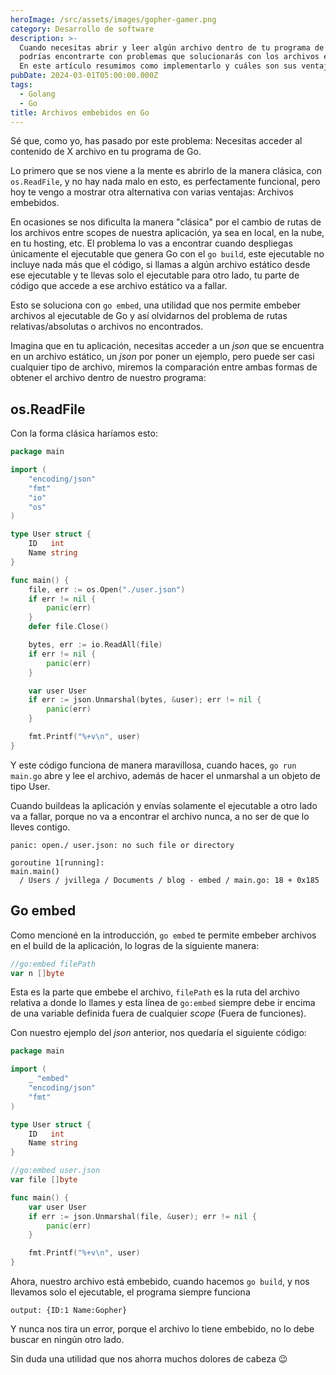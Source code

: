 ```yaml
---
heroImage: /src/assets/images/gopher-gamer.png
category: Desarrollo de software
description: >-
  Cuando necesitas abrir y leer algún archivo dentro de tu programa de Go,
  podrías encontrarte con problemas que solucionarás con los archivos embebidos.
  En este artículo resumimos como implementarlo y cuáles son sus ventajas.
pubDate: 2024-03-01T05:00:00.000Z
tags:
  - Golang
  - Go
title: Archivos embebidos en Go
---
```


Sé que, como yo, has pasado por este problema: Necesitas acceder al contenido de X archivo en tu programa de Go.

Lo primero que se nos viene a la mente es abrirlo de la manera clásica, con `os.ReadFile`, y no hay nada malo en esto, es perfectamente funcional, pero hoy te vengo a mostrar otra alternativa con varias ventajas: Archivos embebidos.

En ocasiones se nos dificulta la manera "clásica" por el cambio de rutas de los archivos entre scopes de nuestra aplicación, ya sea en local, en la nube, en tu hosting, etc. El problema lo vas a encontrar cuando despliegas únicamente el ejecutable que genera Go con el `go build`, este ejecutable no incluye nada más que el código, si llamas a algún archivo estático desde ese ejecutable y te llevas solo el ejecutable para otro lado, tu parte de código que accede a ese archivo estático va a fallar.

Esto se soluciona con `go embed`, una utilidad que nos permite embeber archivos al ejecutable de Go y así olvidarnos del problema de rutas relativas/absolutas o archivos no encontrados.

Imagina que en tu aplicación, necesitas acceder a un _json_ que se encuentra en un archivo estático, un _json_ por poner un ejemplo, pero puede ser casi cualquier tipo de archivo, miremos la comparación entre ambas formas de obtener el archivo dentro de nuestro programa:

## os.ReadFile

Con la forma clásica haríamos esto:

```go
package main

import (
	"encoding/json"
	"fmt"
	"io"
	"os"
)

type User struct {
	ID   int
	Name string
}

func main() {
	file, err := os.Open("./user.json")
	if err != nil {
		panic(err)
	}
	defer file.Close()

	bytes, err := io.ReadAll(file)
	if err != nil {
		panic(err)
	}

	var user User
	if err := json.Unmarshal(bytes, &user); err != nil {
		panic(err)
	}

	fmt.Printf("%+v\n", user)
}

```

Y este código funciona de manera maravillosa, cuando haces, `go run main.go` abre y lee el archivo, además de hacer el unmarshal a un objeto de tipo User.

Cuando buildeas la aplicación y envías solamente el ejecutable a otro lado va a fallar, porque no va a encontrar el archivo nunca, a no ser de que lo lleves contigo.

```
panic: open./ user.json: no such file or directory

goroutine 1[running]:
main.main()
  / Users / jvillega / Documents / blog - embed / main.go: 18 + 0x185
```

## Go embed

Como mencioné en la introducción, `go embed` te permite embeber archivos en el build de la aplicación, lo logras de la siguiente manera:

```go
//go:embed filePath
var n []byte
```

Esta es la parte que embebe el archivo, `filePath` es la ruta del archivo relativa a donde lo llames y esta línea de `go:embed` siempre debe ir encima de una variable definida fuera de cualquier _scope_ (Fuera de funciones).

Con nuestro ejemplo del _json_ anterior, nos quedaría el siguiente código:

```go
package main

import (
	_ "embed"
	"encoding/json"
	"fmt"
)

type User struct {
	ID   int
	Name string
}

//go:embed user.json
var file []byte

func main() {
	var user User
	if err := json.Unmarshal(file, &user); err != nil {
		panic(err)
	}

	fmt.Printf("%+v\n", user)
}
```

Ahora, nuestro archivo está embebido, cuando hacemos `go build`, y nos llevamos solo el ejecutable, el programa siempre funciona

```
output: {ID:1 Name:Gopher}
```

Y nunca nos tira un error, porque el archivo lo tiene embebido, no lo debe buscar en ningún otro lado.

Sin duda una utilidad que nos ahorra muchos dolores de cabeza 😉
